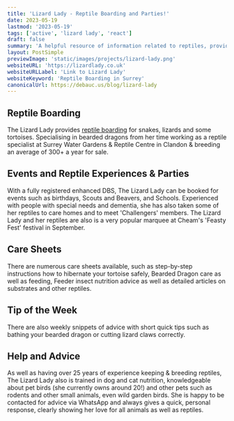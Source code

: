 ```yaml
---
title: 'Lizard Lady - Reptile Boarding and Parties!'
date: 2023-05-19
lastmod: '2023-05-19'
tags: ['active', 'lizard lady', 'react']
draft: false
summary: 'A helpful resource of information related to reptiles, provided by an expert in the field. Reptile Parties and Reptile Boarding provided as a service.'
layout: PostSimple
previewImage: 'static/images/projects/lizard-lady.png'
websiteURL: 'https://lizardlady.co.uk'
websiteURLLabel: 'Link to Lizard Lady'
websiteKeyword: 'Reptile Boarding in Surrey'
canonicalUrl: https://debauc.us/blog/lizard-lady
---
```


## Reptile Boarding

The Lizard Lady provides [reptile boarding](https://lizardlady.co.uk/reptile-boarding) for snakes, lizards and some tortoises. Specialising in bearded dragons from her time working as a reptile specialist at Surrey Water Gardens & Reptile Centre in Clandon & breeding an average of 300+ a year for sale.

## Events and Reptile Experiences & Parties

With a fully registered enhanced DBS, The Lizard Lady can be booked for events such as birthdays, Scouts and Beavers, and Schools. Experienced with people with special needs and dementia, she has also taken some of her reptiles to care homes and to meet 'Challengers' members. The Lizard Lady and her reptiles are also is a very popular marquee at Cheam's 'Feasty Fest' festival in September.

## Care Sheets

There are numerous care sheets available, such as step-by-step instructions how to hibernate your tortoise safely, Bearded Dragon care as well as feeding, Feeder insect nutrition advice as well as detailed articles on substrates and other reptiles.

## Tip of the Week

There are also weekly snippets of advice with short quick tips such as bathing your bearded dragon or cutting lizard claws correctly.

## Help and Advice

As well as having over 25 years of experience keeping & breeding reptiles, The Lizard Lady also is trained in dog and cat nutrition, knowledgeable about pet birds (she currently owns around 20!) and other pets such as rodents and other small animals, even wild garden birds. She is happy to be contacted for advice via WhatsApp and always gives a quick, personal response, clearly showing her love for all animals as well as reptiles.
